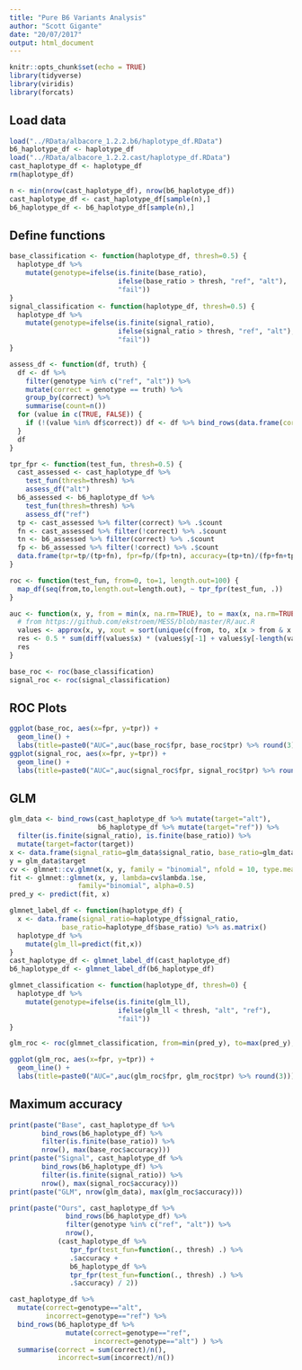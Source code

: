 ```yaml
---
title: "Pure B6 Variants Analysis"
author: "Scott Gigante"
date: "20/07/2017"
output: html_document
---
```


```r
knitr::opts_chunk$set(echo = TRUE)
library(tidyverse)
library(viridis)
library(forcats)
```

## Load data

```r
load("../RData/albacore_1.2.2.b6/haplotype_df.RData")
b6_haplotype_df <- haplotype_df
load("../RData/albacore_1.2.2.cast/haplotype_df.RData")
cast_haplotype_df <- haplotype_df
rm(haplotype_df)

n <- min(nrow(cast_haplotype_df), nrow(b6_haplotype_df))
cast_haplotype_df <- cast_haplotype_df[sample(n),]
b6_haplotype_df <- b6_haplotype_df[sample(n),]
```

## Define functions

```r
base_classification <- function(haplotype_df, thresh=0.5) {
  haplotype_df %>%
    mutate(genotype=ifelse(is.finite(base_ratio),
                           ifelse(base_ratio > thresh, "ref", "alt"),
                           "fail"))
}
signal_classification <- function(haplotype_df, thresh=0.5) {
  haplotype_df %>%
    mutate(genotype=ifelse(is.finite(signal_ratio),
                           ifelse(signal_ratio > thresh, "ref", "alt"),
                           "fail"))
}

assess_df <- function(df, truth) {
  df <- df %>%
    filter(genotype %in% c("ref", "alt")) %>%
    mutate(correct = genotype == truth) %>%
    group_by(correct) %>%
    summarise(count=n())
  for (value in c(TRUE, FALSE)) {
    if (!(value %in% df$correct)) df <- df %>% bind_rows(data.frame(correct=value, count=0))
  }
  df
}

tpr_fpr <- function(test_fun, thresh=0.5) {
  cast_assessed <- cast_haplotype_df %>%
    test_fun(thresh=thresh) %>%
    assess_df("alt")
  b6_assessed <- b6_haplotype_df %>%
    test_fun(thresh=thresh) %>%
    assess_df("ref")
  tp <- cast_assessed %>% filter(correct) %>% .$count
  fn <- cast_assessed %>% filter(!correct) %>% .$count
  tn <- b6_assessed %>% filter(correct) %>% .$count
  fp <- b6_assessed %>% filter(!correct) %>% .$count
  data.frame(tpr=tp/(tp+fn), fpr=fp/(fp+tn), accuracy=(tp+tn)/(fp+fn+tp+tn))
}

roc <- function(test_fun, from=0, to=1, length.out=100) {
  map_df(seq(from,to,length.out=length.out), ~ tpr_fpr(test_fun, .))
}

auc <- function(x, y, from = min(x, na.rm=TRUE), to = max(x, na.rm=TRUE)) {
  # from https://github.com/ekstroem/MESS/blob/master/R/auc.R
  values <- approx(x, y, xout = sort(unique(c(from, to, x[x > from & x < to]))))
  res <- 0.5 * sum(diff(values$x) * (values$y[-1] + values$y[-length(values$y)]))
  res
}

base_roc <- roc(base_classification)
signal_roc <- roc(signal_classification)
```

## ROC Plots

```r
ggplot(base_roc, aes(x=fpr, y=tpr)) +
  geom_line() +
  labs(title=paste0("AUC=",auc(base_roc$fpr, base_roc$tpr) %>% round(3)))
ggplot(signal_roc, aes(x=fpr, y=tpr)) +
  geom_line() +
  labs(title=paste0("AUC=",auc(signal_roc$fpr, signal_roc$tpr) %>% round(3)))
```

## GLM

```r
glm_data <- bind_rows(cast_haplotype_df %>% mutate(target="alt"), 
                      b6_haplotype_df %>% mutate(target="ref")) %>%
  filter(is.finite(signal_ratio), is.finite(base_ratio)) %>%
  mutate(target=factor(target))
x <- data.frame(signal_ratio=glm_data$signal_ratio, base_ratio=glm_data$base_ratio) %>% as.matrix()
y = glm_data$target
cv <- glmnet::cv.glmnet(x, y, family = "binomial", nfold = 10, type.measure = "deviance", alpha = 0.5)
fit <- glmnet::glmnet(x, y, lambda=cv$lambda.1se,
                 family="binomial", alpha=0.5)
pred_y <- predict(fit, x)

glmnet_label_df <- function(haplotype_df) {
  x <- data.frame(signal_ratio=haplotype_df$signal_ratio, 
             base_ratio=haplotype_df$base_ratio) %>% as.matrix()
  haplotype_df %>%
    mutate(glm_ll=predict(fit,x))
}
cast_haplotype_df <- glmnet_label_df(cast_haplotype_df)
b6_haplotype_df <- glmnet_label_df(b6_haplotype_df)

glmnet_classification <- function(haplotype_df, thresh=0) {
  haplotype_df %>%
    mutate(genotype=ifelse(is.finite(glm_ll),
                           ifelse(glm_ll < thresh, "alt", "ref"),
                           "fail"))
}

glm_roc <- roc(glmnet_classification, from=min(pred_y), to=max(pred_y), length.out=4000)

ggplot(glm_roc, aes(x=fpr, y=tpr)) +
  geom_line() +
  labs(title=paste0("AUC=",auc(glm_roc$fpr, glm_roc$tpr) %>% round(3)))
```

## Maximum accuracy

```r
print(paste("Base", cast_haplotype_df %>%
        bind_rows(b6_haplotype_df) %>%
        filter(is.finite(base_ratio)) %>%
        nrow(), max(base_roc$accuracy)))
print(paste("Signal", cast_haplotype_df %>%
        bind_rows(b6_haplotype_df) %>%
        filter(is.finite(signal_ratio)) %>%
        nrow(), max(signal_roc$accuracy)))
print(paste("GLM", nrow(glm_data), max(glm_roc$accuracy)))
```

```r
print(paste("Ours", cast_haplotype_df %>%
              bind_rows(b6_haplotype_df) %>%
              filter(genotype %in% c("ref", "alt")) %>%
              nrow(), 
            (cast_haplotype_df %>% 
               tpr_fpr(test_fun=function(., thresh) .) %>% 
               .$accuracy +
               b6_haplotype_df %>% 
               tpr_fpr(test_fun=function(., thresh) .) %>%
               .$accuracy) / 2))
```

```r
cast_haplotype_df %>% 
  mutate(correct=genotype=="alt",
         incorrect=genotype=="ref") %>%
  bind_rows(b6_haplotype_df %>% 
              mutate(correct=genotype=="ref",
                     incorrect=genotype=="alt") ) %>%
  summarise(correct = sum(correct)/n(),
            incorrect=sum(incorrect)/n())
```

